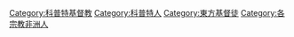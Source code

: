 [[Category:科普特基督教|Category:科普特基督教]]
[[Category:科普特人|Category:科普特人]]
[[Category:東方基督徒|Category:東方基督徒]]
[[Category:各宗教非洲人|Category:各宗教非洲人]]